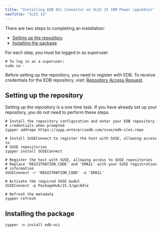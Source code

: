 ```yaml
---
title: "Installing EDB OCL Connector on SLES 15 IBM Power (ppc64le)"
navTitle: "SLES 15"
---
```



There are two steps to completing an installation:

- [Setting up the repository](#setting-up-the-repository)
- [Installing the package](#installing-the-package)

For each step, you must be logged in as superuser.

```shell
# To log in as a superuser:
sudo su -
```

Before setting up the repository, you need to register with EDB. To receive credentials for the EDB repository, visit: [Repository Access Request](https://www.enterprisedb.com/repository-access-request).

## Setting up the repository

Setting up the repository is a one time task. If you have already set up your repository, you do not need to perform these steps.

```shell
# Install the repository configuration and enter your EDB repository 
# credentials when prompted
zypper addrepo https://zypp.enterprisedb.com/suse/edb-sles.repo

# Install SUSEConnect to register the host with SUSE, allowing access to 
# SUSE repositories
zypper install SUSEConnect

# Register the host with SUSE, allowing access to SUSE repositories
# Replace 'REGISTRATION_CODE' and 'EMAIL' with your SUSE registration 
# information
SUSEConnect -r 'REGISTRATION_CODE' -e 'EMAIL'

# Activate the required SUSE modul
SUSEConnect -p PackageHub/15.3/ppc64le

# Refresh the metadata
zypper refresh
```

## Installing the package

```shell
zypper -n install edb-oci
```
